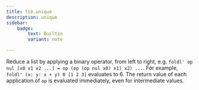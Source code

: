 ```yaml
---
title: lib.unique
description: unique
sidebar:
    badge: 
        text: Builtin
        variant: note

---
```



Reduce a list by applying a binary operator, from left to right,
e.g. `foldl' op nul [x0 x1 x2 ...] = op (op (op nul x0) x1) x2)
...`. For example, `foldl' (x: y: x + y) 0 [1 2 3]` evaluates to 6.
The return value of each application of `op` is evaluated immediately,
even for intermediate values.
